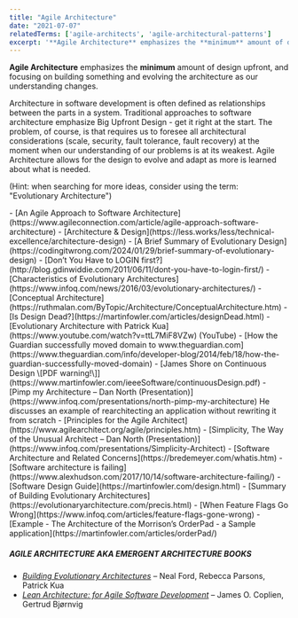 ```yaml
---
title: "Agile Architecture"
date: "2021-07-07"
relatedTerms: ['agile-architects', 'agile-architectural-patterns']
excerpt: '**Agile Architecture** emphasizes the **minimum** amount of design upfront, and focusing'
---
```


**Agile Architecture** emphasizes the **minimum** amount of design upfront, and focusing on building something and evolving the architecture as our understanding changes.

Architecture in software development is often defined as relationships between the parts in a system. Traditional approaches to software architecture emphasize Big Upfront Design - get it right at the start. The problem, of course, is that requires us to foresee all architectural considerations (scale, security, fault tolerance, fault recovery) at the moment when our understanding of our problems is at its weakest. Agile Architecture allows for the design to evolve and adapt as more is learned about what is needed.

(Hint: when searching for more ideas, consider using the term: "Evolutionary Architecture")

<HighlightBox heading="Resource Links" variant="resourceLinks">
- [An Agile Approach to Software Architecture](https://www.agileconnection.com/article/agile-approach-software-architecture)
- [Architecture & Design](https://less.works/less/technical-excellence/architecture-design)
- [A Brief Summary of Evolutionary Design](https://codingitwrong.com/2024/01/29/brief-summary-of-evolutionary-design)
- [Don’t You Have to LOGIN first?](http://blog.gdinwiddie.com/2011/06/11/dont-you-have-to-login-first/)
- [Characteristics of Evolutionary Architectures](https://www.infoq.com/news/2016/03/evolutionary-architectures/)
- [Conceptual Architecture](https://ruthmalan.com/ByTopic/Architecture/ConceptualArchitecture.htm)
- [Is Design Dead?](https://martinfowler.com/articles/designDead.html)
- [Evolutionary Architecture with Patrick Kua](https://www.youtube.com/watch?v=ttL7MiF8VZw) (YouTube)
- [How the Guardian successfully moved domain to www.theguardian.com](https://www.theguardian.com/info/developer-blog/2014/feb/18/how-the-guardian-successfully-moved-domain)
- [James Shore on Continuous Design \[PDF warning!\]](https://www.martinfowler.com/ieeeSoftware/continuousDesign.pdf)
- [Pimp my Architecture – Dan North (Presentation)](https://www.infoq.com/presentations/north-pimp-my-architecture) He discusses an example of rearchitecting an application without rewriting it from scratch
- [Principles for the Agile Architect](https://www.agilearchitect.org/agile/principles.htm)
- [Simplicity, The Way of the Unusual Architect – Dan North (Presentation)](https://www.infoq.com/presentations/Simplicity-Architect)
- [Software Architecture and Related Concerns](https://bredemeyer.com/whatis.htm)
- [Software architecture is failing](https://www.alexhudson.com/2017/10/14/software-architecture-failing/)
- [Software Design Guide](https://martinfowler.com/design.html)
- [Summary of Building Evolutionary Architectures](https://evolutionaryarchitecture.com/precis.html)
- [When Feature Flags Go Wrong](https://www.infoq.com/articles/feature-flags-gone-wrong)
- [Example - The Architecture of the Morrison’s OrderPad - a Sample application](https://martinfowler.com/articles/orderPad/)

##### AGILE ARCHITECTURE AKA EMERGENT ARCHITECTURE BOOKS

- _[Building Evolutionary Architectures](https://shop.oreilly.com/product/0636920080237.do)_ – Neal Ford, Rebecca Parsons, Patrick Kua
- _[Lean Architecture: for Agile Software Development](https://www.amazon.com/Lean-Architecture-Agile-Software-Development/dp/0470684208/&tag=notesfromatoo-20)_ – James O. Coplien, Gertrud Bjørnvig 
</HighlightBox>
